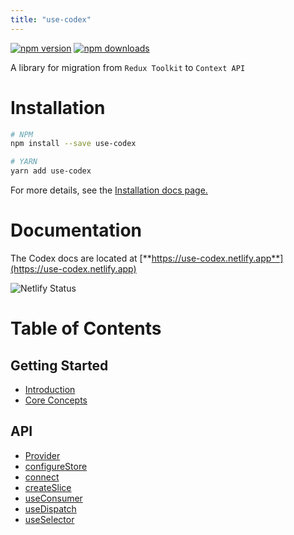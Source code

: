 ```yaml
---
title: "use-codex"
---
```


[![npm version](https://img.shields.io/npm/v/use-codex.svg?style=flat-square)](https://www.npmjs.com/package/use-codex)
[![npm downloads](https://img.shields.io/npm/dm/use-codex.svg?style=flat-square&label=RTK+downloads)](https://www.npmjs.com/package/use-codex)

A library for migration from `Redux Toolkit` to `Context API`

# Installation

```sh
# NPM
npm install --save use-codex

# YARN
yarn add use-codex
```

For more details, see the [Installation docs page.](https://use-codex.netlify.app/#installation)

# Documentation

The Codex docs are located at [**https://use-codex.netlify.app**](https://use-codex.netlify.app)

![Netlify Status](https://api.netlify.com/api/v1/badges/51c145c6-8297-4a59-adce-f4fa150317ff/deploy-status)

# Table of Contents

## Getting Started

* [Introduction](/getting-started/1-index)
* [Core Concepts](/getting-started/core-concepts)

## API

* [Provider](/api/Provider)
* [configureStore](/api/configureStore)
* [connect](/api/connect)
* [createSlice](/api/createSlice)
* [useConsumer](/api/useConsumer)
* [useDispatch](/api/useConsumer)
* [useSelector](/api/useSelector)
